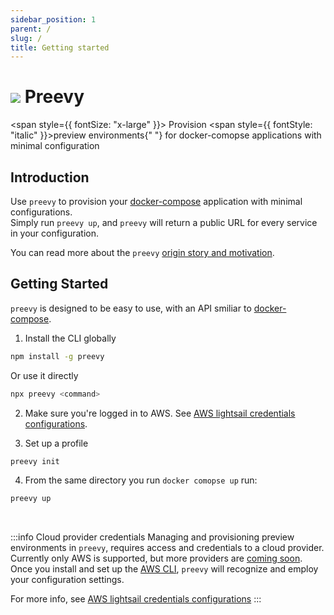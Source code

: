 ```yaml
---
sidebar_position: 1
parent: /
slug: /
title: Getting started
---
```


# ![](/img/logo-dark.svg) Preevy

<span style={{ fontSize: "x-large" }}>
  Provision <span style={{ fontStyle: "italic" }}>preview environments</span>{" "}
  for docker-comopse applications with minimal configuration
</span>

## Introduction

Use `preevy` to provision your [docker-compose](https://docs.docker.com/compose/) application with minimal configurations.<br/>
Simply run `preevy up`, and `preevy` will return a public URL for every service in your configuration.

You can read more about the `preevy` [origin story and motivation](/intro/motivation).

## Getting Started

`preevy` is designed to be easy to use, with an API smiliar to [docker-compose](https://docs.docker.com/compose/).

1. Install the CLI globally

  ```bash npm2yarn
  npm install -g preevy
  ```

  Or use it directly

  ```bash
  npx preevy <command>
  ```

2. Make sure you're logged in to AWS. See [AWS lightsail credentials configurations](http://localhost:3001/drivers/aws-lightsail#credentials-configuration).

3. Set up a profile

  ```bash
  preevy init
  ```

4. From the same directory you run `docker comopse up` run:

  ```bash
  preevy up
  ```
<br />

:::info Cloud provider credentials
Managing and provisioning preview environments in `preevy`, requires access and credentials to a cloud provider. Currently only AWS is supported, but more providers are [coming soon](/roadmap#more-cloud-drivers).  
Once you install and set up the [AWS CLI](https://aws.amazon.com/cli/), `preevy` will recognize and employ your configuration settings.


For more info, see [AWS lightsail credentials configurations](http://localhost:3001/drivers/aws-lightsail#credentials-configuration)
:::
